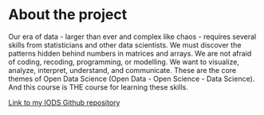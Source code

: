 
# About the project

Our era of data - larger than ever and complex like chaos - requires several skills from statisticians and other data scientists. We must discover the patterns hidden behind numbers in matrices and arrays. We are not afraid of coding, recoding, programming, or modelling. We want to visualize, analyze, interpret, understand, and communicate. These are the core themes of Open Data Science  (Open Data - Open Science - Data Science). And this course is THE course for learning these skills.


[Link to my IODS Github repository](https://github.com/ilarjod/IODS-project/)